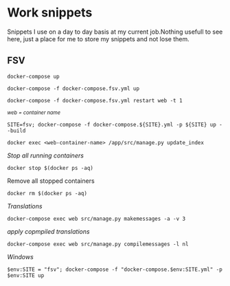 # Work snippets

Snippets I use on a day to day basis at my current job.Nothing usefull to see here, just a place for me to store my snippets and not lose them.

## FSV

```shell filename="init container" copy
docker-compose up
```

```shell filename="Run containers if they're already build" copy
docker-compose -f docker-compose.fsv.yml up
```

```shell filename="Reload template changes" copy
docker-compose -f docker-compose.fsv.yml restart web -t 1
```

_<small>web = container name</small>_

```shell filename="Build all containers if they do not exist yet"  copy
SITE=fsv; docker-compose -f docker-compose.${SITE}.yml -p ${SITE} up --build
```

```shell filename="reindex" copy
docker exec <web-container-name> /app/src/manage.py update_index
```

_Stop all running containers_

```shell filename="stop all" copy
docker stop $(docker ps -aq)
```

Remove all stopped containers

```shell filename="remove all" copy
docker rm $(docker ps -aq)
```

_Translations_

```shell filename="generate translations" copy
docker-compose exec web src/manage.py makemessages -a -v 3
```

_apply copmpiled translations_

```shell filename="compile apply translations" copy
docker-compose exec web src/manage.py compilemessages -l nl
```

_Windows_

```shell filename="Build on windows" copy
$env:SITE = "fsv"; docker-compose -f "docker-compose.$env:SITE.yml" -p $env:SITE up
```
